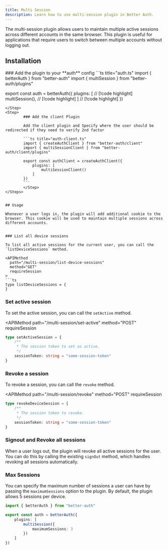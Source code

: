 ```yaml
---
title: Multi Session
description: Learn how to use multi-session plugin in Better Auth.
---
```


The multi-session plugin allows users to maintain multiple active sessions across different accounts in the same browser. This plugin is useful for applications that require users to switch between multiple accounts without logging out.

## Installation

<Steps>
<Step>
### Add the plugin to your **auth** config
```ts title="auth.ts"
import { betterAuth } from "better-auth"
import { multiSession } from "better-auth/plugins"

export const auth = betterAuth({
    plugins: [ // [!code highlight]
        multiSession(), // [!code highlight]
    ] // [!code highlight]
})
```
</Step>
<Step>
        ### Add the client Plugin

        Add the client plugin and Specify where the user should be redirected if they need to verify 2nd factor

        ```ts title="auth-client.ts"
        import { createAuthClient } from "better-auth/client"
        import { multiSessionClient } from "better-auth/client/plugins"

        export const authClient = createAuthClient({
            plugins: [
                multiSessionClient()
            ]
        })
        ```
        </Step>
</Steps>    


## Usage

Whenever a user logs in, the plugin will add additional cookie to the browser. This cookie will be used to maintain multiple sessions across different accounts. 


### List all device sessions

To list all active sessions for the current user, you can call the `listDeviceSessions` method.

<APIMethod
  path="/multi-session/list-device-sessions"
  method="GET"
  requireSession
>
```ts
type listDeviceSessions = {
}
```
</APIMethod>


### Set active session

To set the active session, you can call the `setActive` method.

<APIMethod
  path="/multi-session/set-active"
  method="POST"
  requireSession
>
```ts
type setActiveSession = {
    /**
     * The session token to set as active. 
     */
    sessionToken: string = "some-session-token"
}
```
</APIMethod>

### Revoke a session

To revoke a session, you can call the `revoke` method.

<APIMethod
  path="/multi-session/revoke"
  method="POST"
  requireSession
>
```ts
type revokeDeviceSession = {
    /**
     * The session token to revoke. 
     */
    sessionToken: string = "some-session-token"
}
```
</APIMethod>

### Signout and Revoke all sessions

When a user logs out, the plugin will revoke all active sessions for the user. You can do this by calling the existing `signOut` method, which handles revoking all sessions automatically.

### Max Sessions

You can specify the maximum number of sessions a user can have by passing the `maximumSessions` option to the plugin. By default, the plugin allows 5 sessions per device.

```ts title="auth.ts"
import { betterAuth } from "better-auth"

export const auth = betterAuth({
    plugins: [
        multiSession({
            maximumSessions: 3
        })
    ]
})
```